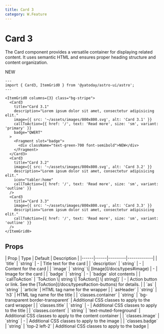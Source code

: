 ```yaml
---
title: Card 3
category: W.Feature
---
```



# Card 3

The Card component provides a versatile container for displaying related content. It uses semantic HTML and ensures proper heading structure and content organization.

<div className="space-y-12">
  <Demo title="">
    <ItemGrid0 columns={3} class="bg-stripe">
      <Card3
        title="Card 3.1"
        description="Lorem ipsum dolor sit amet, consectetur adipisicing elit."
        image={{ src: '~/assets/images/800x800.svg', alt: 'Card 3.1' }}
        callToAction={{ href: '/', text: 'Read more', size: 'sm', variant: 'primary' }}
        badge="QWERT"
      >
        <Fragment slot="badge">
          <div className="text-green-700 font-semibold">NEW</div>
        </Fragment>
      </Card3>
      <Card3
        title="Card 3.2"
        image={{ src: '~/assets/images/800x800.svg', alt: 'Card 3.2' }}
        description="Lorem ipsum dolor sit amet, consectetur adipisicing elit."
        icon="tabler:home"
        callToAction={{ href: '/', text: 'Read more', size: 'sm', variant: 'outline' }}
      />
      <Card3 
        title="Card 3.3"
        image={{ src: '~/assets/images/800x800.svg', alt: 'Card 3.3' }}
        description="Lorem ipsum dolor sit amet, consectetur adipisicing elit."
        callToAction={{ href: '/', text: 'Read more', size: 'sm', variant: 'outline' }}
      />
    </ItemGrid0>
  </Demo>
</div>

```astro
---
import { Card3, ItemGrid0 } from '@yatoday/astro-ui/astro';
---

<ItemGrid0 columns={3} class="bg-stripe">
  <Card3
    title="Card 3.1"
    description="Lorem ipsum dolor sit amet, consectetur adipisicing elit."
    image={{ src: '~/assets/images/800x800.svg', alt: 'Card 3.1' }}
    callToAction={{ href: '/', text: 'Read more', size: 'sm', variant: 'primary' }}
    badge="QWERT"
  >
    <Fragment slot="badge">
      <div className="text-green-700 font-semibold">NEW</div>
    </Fragment>
  </Card3>
  <Card3
    title="Card 3.2"
    image={{ src: '~/assets/images/800x800.svg', alt: 'Card 3.2' }}
    description="Lorem ipsum dolor sit amet, consectetur adipisicing elit."
    icon="tabler:home"
    callToAction={{ href: '/', text: 'Read more', size: 'sm', variant: 'outline' }}
  />
  <Card3 
    title="Card 3.3"
    image={{ src: '~/assets/images/800x800.svg', alt: 'Card 3.3' }}
    description="Lorem ipsum dolor sit amet, consectetur adipisicing elit."
    callToAction={{ href: '/', text: 'Read more', size: 'sm', variant: 'outline' }}
  />
</ItemGrid0>
```

## Props

<div className="overflow-x-auto">
  <div className="min-w-xl">
    | Prop | Type | Default | Description |
    |------|------|---------|-------------| 
    | `title` | `string` | - | Title text for the card | | `description` | `string` | - | Content for the card |
    | `image` | `string` \| [Image](/docs/types#image) | - | Image for the card |
    | `badge` | `string` | - | `badge` slot contents |
    | `callToAction` | `ToAction \| string \| ToAction[] \| string[]` | - | Action button or link. See the [ToAction](/docs/types#action-buttons) for details.  |
    | `as` | `string` | `article` | HTML tag name for the wrapper |
    | `asHeader` | `string` | `h3` | HTML tag name for the title |
    | `classes.container` | `string` | `bg-transparent border-transparent` | Additional CSS classes to apply to the card wrapper |
    | `classes.title` | `string` | - | Additional CSS classes to apply to the title |
    | `classes.content` | `string` | `text-muted-foreground` | Additional CSS classes to apply to the content container |
    | `classes.image` | `string` | - | Additional CSS classes to apply to the image |
    | `classes.badge` | `string` | `top-2 left-2` | Additional CSS classes to apply to the badge |
  </div>
</div>
